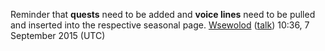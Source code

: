 Reminder that '''quests''' need to be added and '''voice lines''' need to be pulled and inserted into the respective seasonal page. [[User:Wsewolod|Wsewolod]] ([[User talk:Wsewolod|talk]]) 10:36, 7 September 2015 (UTC)